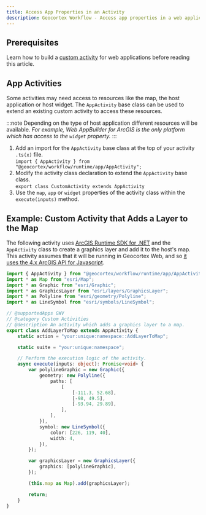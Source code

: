 ```yaml
---
title: Access App Properties in an Activity
description: Geocortex Workflow - Access app properties in a web applications workflow activity
---
```


## Prerequisites

Learn how to build a [custom activity](usecases-web-implement-custom-activity.mdx) for web applications before reading this article.

## App Activities

Some activities may need access to resources like the map, the host application or host widget. The `AppActivity` base class can be used to extend an existing custom activity to access these resources.

:::note
Depending on the type of host application different resources will be available. *For example, Web AppBuilder for ArcGIS is the only platform which has access to the `widget` property.*
:::

1. Add an import for the `AppActivity` base class at the top of your activity `.ts(x)` file.  
   `import { AppActivity } from "@geocortex/workflow/runtime/app/AppActivity";`
1. Modify the activity class declaration to extend the `AppActivity` base class.  
   `export class CustomActivity extends AppActivity`
1. Use the `map`, `app` or `widget` properties of the activity class within the `execute(inputs)` method.

## Example: Custom Activity that Adds a Layer to the Map

The following activity uses [ArcGIS Runtime SDK for .NET](sdk-web-integrating-the-arcgis-api.mdx) and the `AppActivity` class to create a graphics layer and add it to the host's map. This activity assumes that it will be running in Geocortex Web, and so [it uses the 4.x ArcGIS API for Javascript](sdk-web-integrating-the-arcgis-api.mdx#change-the-api-version-used-by-the-activity-sdk).

```ts
import { AppActivity } from "@geocortex/workflow/runtime/app/AppActivity";
import * as Map from "esri/Map";
import * as Graphic from "esri/Graphic";
import * as GraphicsLayer from "esri/layers/GraphicsLayer";
import * as Polyline from "esri/geometry/Polyline";
import * as LineSymbol from "esri/symbols/LineSymbol";

// @supportedApps GWV
// @category Custom Activities
// @description An activity which adds a graphics layer to a map.
export class AddLayerToMap extends AppActivity {
    static action = "your:unique:namespace::AddLayerToMap";

    static suite = "your:unique:namespace";

    // Perform the execution logic of the activity.
    async execute(inputs: object): Promise<void> {
        var polylineGraphic = new Graphic({
            geometry: new Polyline({
                paths: [
                    [
                        [-111.3, 52.68],
                        [-98, 49.5],
                        [-93.94, 29.89],
                    ],
                ],
            }),
            symbol: new LineSymbol({
                color: [226, 119, 40],
                width: 4,
            }),
        });

        var graphicsLayer = new GraphicsLayer({
            graphics: [polylineGraphic],
        });

        (this.map as Map).add(graphicsLayer);

        return;
    }
}
```
